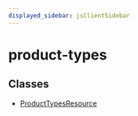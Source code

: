 ```yaml
---
displayed_sidebar: jsClientSidebar
---
```



# product-types

## Classes

- [ProductTypesResource](../product_types/classes/product_types.ProductTypesResource.mdx)
